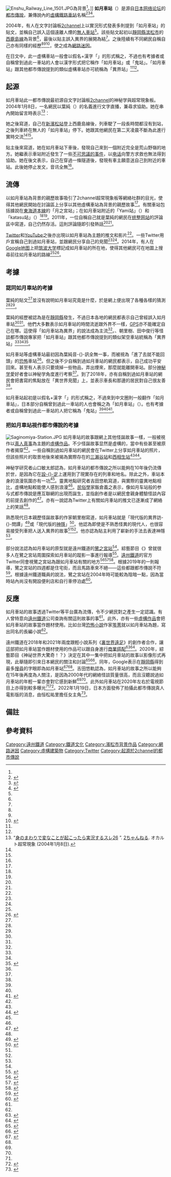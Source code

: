 {{NoteTA
|G1=IT
|1=zh-cn: 里世界郊游; zh-hant:裏世界遠足;
}}
[[Image:Enshu_Railway_Line_1501.JPG|thumb]]為背景<ref name=":0" />。]]
'''如月車站'''（{{jpn|j=きさらぎ駅|kn=きさらぎえき}}）是源自[[日本|日本]][[网络论坛|网络论坛]]的[[都市傳說|都市傳說]]，兼傳說內的[[虛構|虛構]][[鐵路車站|鐵路車站]]名稱<ref name=":0">{{Cite news|script-title=ja:遠鉄に「きさらぎ駅」？|newspaper=[[靜岡新聞|静岡新聞]]|date=2018-01-09|author=吉田史弥|url=http://www.at-s.com/news/article/others/617676.html|accessdate=2019-04-07|location=静岡|page=3|issue=夕刊|archive-date=2019-04-06|archive-url=https://web.archive.org/web/20190406062908/http://www.at-s.com/news/article/others/617676.html|dead-url=no}}</ref><ref name=":4">{{Cite book|author=吉田悠軌|script-title=ja:禁足地巡礼|date=2018-11-02|publisher=[[扶桑社|扶桑社]]|location=東京|series=扶桑社新書|isbn=978-4-594-08083-9|year=|pages=183-202}}</ref><ref name=":1">{{Cite book|author=朝里樹|script-title=ja:日本現代怪異事典|date=2018-01-17|publisher=笠間書院|location=東京|isbn=978-4-305-70859-5|pages=42, 116-117, 241, 386頁|year=}}</ref>。

2004年，有人在文字討論板[[2channel|2channel]]上以實況形式發表多則提到「如月車站」的貼文，並稱自己誤入這個遠離人煙的[[無人車站|無人車站]]<ref name=":4" />。該些貼文起初以[[靜岡縣|靜岡縣]][[滨松市|滨松市]]的[[鐵道線_(遠州鐵道)|西鹿島線]]為背景<ref name=":0" />，最後以貼主誤入異界的展開為結<ref name=":1" />。之後陸續有不同網民自稱自己亦有同樣的經歷<ref name=":4" /><ref name=":1" /><ref name=":2">{{Cite news|url=https://j-town.net/tokyo/column/gotochicolumn/210513.html|script-title=ja:夏の都市伝説スポット「きさらぎ駅」 2015年は迷い込む人が続出？！|accessdate=2019-04-07|date=2015-08-19|website=Jタウンネット|publisher=J-CAST|archive-date=2020-10-31|archive-url=https://web.archive.org/web/20201031045146/https://j-town.net/tokyo/column/gotochicolumn/210513.html|dead-url=no}}</ref>，使之成為[[網路迷因|網路迷因]]。

在日文中，此一虛構車站一般會以假名+漢字「{{lang|ja|きさらぎ駅}}」的形式稱之，不過也有考據者或自稱曾到過此一車站的人會以漢字形式把它稱作「如月車站」或「鬼站」。「如月車站」跟其他都市傳說提到的類似虛構車站亦可統稱為「異界站」<ref name=":4" /><ref name=":1" />。

== 起源 ==
如月車站此一都市傳說最初源自文字討論板[[2channel|2channel]]的神秘学與超常現象板。2004年1月8日，一名網民以葉純（{{lang|ja|はすみ}}）的名義進行文字直播，兼尋求協助。她在串內開始留言時表示<ref name=":00">“[https://hobby4.5ch.net/test/read.cgi/occult/1073411138/98n-635 身のまわりで変なことが起こったら実況するスレ26] {{Wayback|url=https://hobby4.5ch.net/test/read.cgi/occult/1073411138/98n-635 |date=20210801124949 }}”. [[2channel|2ちゃんねる]]. オカルト超常現象 (2004年1月8日).</ref>：

{{quotation|98：這也許是我的錯覺，不過各位不介意的話我能否分享一下？（2004/01/08 23:14:00）<br />
101：我刚刚上了一辆私有鐵路的火車，但有點不對勁。（2004/01/08 23:18:00）| }}
她之後寫道，自己在[[新濱松站|新濱松站]]登上西鹿島線後，列車駛了一段長時間都沒有到站，之後列車終在無人的「如月車站」停下。她跟其他網民在第二天凌晨不斷為此進行實時交流<ref name=":4" /><ref name=":1" />。

貼主後來寫道，她在如月車站下車後，發現自己來到一個附近完全是荒山野嶺的地方。她繼表示車站附近發生了一些[[超常現象|不可思議的事件]]{{refn|group=註|比如聽到遠方傳來的祭典音乐、在路上跟自己搭話的單腳老人突然消失、向途人打聽自己在哪時，得到「最近的車站為[[比奈站|比奈站]]」的答覆。}}，以[[移动电话|电话]]向警方求救也無法得到協助。她在後文表示，自己在穿過一條隧道後，發現有車主願意送自己到附近的車站。此後她停止发文，音讯全無<ref name=":4" />。

== 流傳 ==
以如月車站為背景的親歷故事吸引了2channel超常現象板等網絡社群的目光，使得其他網民開始在討論區上分享以其他虛構車站為背景的親歷故事<ref name=":1" />。有關車站包括據說在[[東海道本線|東海道本線]]的「月之宮站」；在如月車站附近的「Yami站」（{{lang|ja|やみ駅}}）和「katasu站」（{{lang|ja|かたす駅}}）<ref name=":4" /><ref name=":3" />。2011年，一位自稱自己就是葉純的網民在[[统整网站|统整网站]]的評論區中寫道，自己仍然存活。這則評論隨即引發熱話<ref name=":4" /><ref name=":1" />。

[[Twitter|Twitter]]和[[YouTube|YouTube]]之後亦出現以如月車站為主題的推文和影片<ref name=":0" />。一些Twitter用戶宣稱自己到過如月車站，並跟網民分享自己的見聞<ref name=":4" /><ref name=":2" />。2014年，有人在[[Google地图|Google地图]]上把[[筑波大学|筑波大学]]標記成如月車站的所在地，使得其他網民可在地圖上搜尋前往如月車站的路線<ref name=":4" /><ref name=":5">{{Cite web|url=http://news.livedoor.com/article/detail/10348571/|script-title=ja:存在しない都市伝説の「きさらぎ駅」がGoogleマップで検索できた？　驚くべき場所だった|accessdate=2019-04-07|author=小川夏樹|date=2015-07-15|website=livedoor ニュース|publisher=[[LINE_(公司)|LINE]]|archive-date=2021-07-13|archive-url=https://web.archive.org/web/20210713231242/https://news.livedoor.com/article/detail/10348571/|dead-url=no}}</ref>。

== 考據 ==
=== 認同如月車站的考據 ===
葉純的貼文<ref name=":1"/>並沒有說明如月車站究竟是什麼，於是網上便出現了各種各樣的猜測<ref name=":00" /><ref name=":4" />。

葉純的經歷被認為是在[[靜岡縣|靜岡縣]]發生，不過日本各地的網民都表示自己曾經誤入如月車站<ref name=":1" /><ref name=":4" />。他們大多數表示如月車站的時間流逝跟外界不一樣，[[全球定位系统|GPS]]亦不能確定自己在哪。這使得「如月車站為異界」的說法成為主流<ref name=":1" />。{{link-ja|吉田悠軌|吉田悠軌}}、朝里樹、田中俊行等怪談都市傳說專家把「如月車站」跟其他都市傳說提到的類似架空車站統稱為「異界站」<ref name=":4" /><ref name=":1" /><ref>{{Cite web|url=https://www.youtube.com/watch?v=Rq8R_MZYE1U|script-title=ja:この秋、京都の怖い都市伝説スポットに田中俊行先生が案内します。|accessdate=2020-09-28|date=2020-09-27|website=[[YouTube|YouTube]]|author=田中俊行|archive-date=2021-07-28|archive-url=https://web.archive.org/web/20210728172003/https://www.youtube.com/watch?v=Rq8R_MZYE1U|dead-url=no}}</ref>。

如月車站等虛構車站最初因為葉純音-{}-訊全無一事，而被視為「進了去就不能回頭」的[[恐惧|恐怖]]車站<ref name=":4" />。但之後不少自稱到過如月車站的網民都表示，自己成功平安回來。甚至有人表示只要燒掉一些物品，弄出煙來，那麼就能離開車站。部分[[神秘学|神秘学]]愛好者會以神秘学角度進行考察<ref name=":4" />。到了2018年，亦有自稱到過如月車站的網民會把書寫的焦點放在「異世界見聞」上，並表示車長和那邊的居民對自己很友善<ref name=":4" />。

如月車站起初是以假名+漢字「{{lang|ja|きさらぎ駅}}」的形式稱之，不過來到中文圈則一般翻作「如月車站」，日本部分自稱曾到過此一車站的人也會稱之為「如月車站」（{{lang|ja|如月駅}}）。也有考據者或自稱曾到過此一車站的人把它稱為「鬼站」<ref name=":4" /><ref name=":1" /><ref name=":6">{{Cite news|script-title=ja:【作家誌】靈異天后笭菁：我非文青也非文學大家，只是愛說故事|work=聯合新聞網|date=2019-02-22|url=https://udn.com/news/story/12686/3658945|access-date=2019-04-14|publisher=[[聯合報|聯合報]]|location=新北|language=zh|archive-date=2019-03-12|archive-url=https://web.archive.org/web/20190312035940/https://udn.com/news/story/12686/3658945|dead-url=no}}</ref>。

=== 把如月車站視作都市傳說的考據 ===
[[Image:Saginomiya-Station.JPG|right]]
如月車站的故事跟網上其他怪誕故事一樣，一般被視作以[[非虛構作品|真人真事]]為主題的[[虛構作品|虛構作品]]。不少怪誕故事显然是虛構的，當中有些甚至被原作者揭穿<ref name=":2" />。一些自稱到過如月車站的網民會在Twitter上分享如月車站的照片，但該些照片的取景地後來被揭為實際存在的[[三瀨谷站|三瀨谷站]]和[[西相生站|西相生站]]<ref name=":4" /><ref name=":3">{{Cite web|url=https://j-town.net/tokyo/news/localnews/221089.html|script-title=ja:「きさらぎ駅」の写真がついに投稿される！→鉄道ファン「それ○○駅」！|accessdate=2019-04-07|date=2016-02-08|website=Jタウンネット|publisher=J-CAST|archive-date=2021-01-26|archive-url=https://web.archive.org/web/20210126065802/https://j-town.net/tokyo/news/localnews/221089.html|dead-url=no}}</ref>。

神秘学研究者山口敏太郎認為，如月車站的都市傳說之所以能夠在10年後仍流傳於世，是因為它在[[設定_(敘事學)|設-{}-定]]上運用到了現實存在的列車和地名。除此之外，車站本身的浪漫氛圍亦有一功<ref name=":0" />。靈異地點研究者吉田悠軌寫道，與實際的靈異地點相比，虛構地點較能使人感到浪漫<ref name=":4" />。[[民俗學|民俗學]]家飯倉義之表示，像如月车站般的参与式都市傳說是應互聯網的出現而誕生，並指創作者是以網民會親身體驗怪談內容的前提去創作的<ref>{{Cite web|url=https://www.nippon.com/ja/japan-topics/g00789/|script-title=ja:「口裂け女」から「きさらぎ駅」まで―都市伝説の変容から振り返る昭和・平成の日本社会|accessdate=2020-01-13|publisher=ニッポンドットコム|author=板倉君枝|date=2019-12-27|website=nippon.com|archive-date=2021-08-11|archive-url=https://web.archive.org/web/20210811041749/https://www.nippon.com/ja/japan-topics/g00789/|dead-url=no}}</ref>。亦有一說認為Twitter上有關如月車站的推文已逐漸成了網絡上的笑話<ref name=":2" />。

熟悉現代日本親歷怪誕故事的作家朝里樹寫道，如月車站就是「現代版的異界訪-{}-問譚」<ref name=":7">{{Cite book|script-title=ja:日本現代怪異事典 副読本|date=2019-07-01|publisher=笠間書院|pages=120-124|location=東京|author=朝里樹}}</ref>或「現代版的[[神隱|神隱]]」<ref name=":10">{{Cite journal|author=朝里樹|date=2021-03-09|script-title=ja:「きさらぎ駅」は現代の神隠しだった|journal=ムー|volume=2021年|issue=4月号|pages=96-101|publisher=学研プラス|location=東京}}</ref>。他認為即使是不熟悉怪異的現代人，也很容易接受列車把人送入異界的故事<ref name=":7" /><ref name=":10" />。他亦認為貼主利用了嶄新的手法去表達神隱<ref name=":10" />。

部分說法認為如月車站的原型就是遠州鐵道的[[鷺之宮站_(靜岡縣)|鷺之宮站]]<ref name=":0" />。綜藝節目《{{link-ja|神祕世界大驚奇！？|世界の何だコレ!?ミステリー}}》曾就很多人在鷺之宮站周圍探索如月車站的蹤影一事進行報導<ref>{{Cite web|url=https://datazoo.jp/tv/%E4%B8%96%E7%95%8C%E3%81%AE%E4%BD%95%E3%81%A0%E3%82%B3%E3%83%AC%EF%BC%81%EF%BC%9F%E3%83%9F%E3%82%B9%E3%83%86%E3%83%AA%E3%83%BC/1378314/2|script-title=ja:世界の何だコレ！？ミステリーSP【日本で起きた！摩訶フシギな現象SP】|accessdate=2021-03-08|publisher=ワイヤーアクション|date=2020-07-01|archive-date=2021-08-23|archive-url=https://web.archive.org/web/20210823174812/https://datazoo.jp/tv/%E4%B8%96%E7%95%8C%E3%81%AE%E4%BD%95%E3%81%A0%E3%82%B3%E3%83%AC%EF%BC%81%EF%BC%9F%E3%83%9F%E3%82%B9%E3%83%86%E3%83%AA%E3%83%BC/1378314/2|dead-url=no}}</ref>。[[遠州鐵道|遠州鐵道]]的官方Twitter同會視鷺之宮站為跟如月車站有關的地方<ref>{{Cite tweet|author=遠鉄電車運行情報（公式）|user=et_train|number=1278492757456121856|script-title=ja:きさらぎ駅！？|date=2020-07-02|accessdate=2021-03-08}}</ref><ref>{{Cite tweet|author=遠鉄電車運行情報（公式）|user=et_train|number=1345174392280473600|script-title=ja:「裏世界ピクニック」2021年1月4日（月）～放送開始！|date=2021-01-02|accessdate=2021-03-08}}</ref><ref>{{Cite tweet|author=遠鉄電車運行情報（公式）|user=et_train|number=1354672067589758981|script-title=ja:【きさらぎ駅】次週放送！|date=2021-01-28|accessdate=2021-03-08}}</ref>。根據2019年的一則報導，鷺之宮站的四週都是住宅街，而且馬路車來不絕——這些都跟都市傳說不符<ref>{{Cite web|url=https://nikkan-spa.jp/1622044|script-title=ja:ネットで10年以上話題の「きさらぎ駅」の謎を検証…実在するのか？|accessdate=2021-03-07|publisher=[[扶桑社|扶桑社]]|author=高島昌俊|date=2019-11-23|website=日刊SPA!|archive-date=2021-07-28|archive-url=https://web.archive.org/web/20210728085922/https://nikkan-spa.jp/1622044|dead-url=no}}</ref>。根據遠州鐵道職員的說法，鷺之宮站在2004年時可能較為陰暗一點，因為當時站內尚沒有開設便利店和自行車停泊處<ref name=":8">{{Cite news|script-title=ja:グーグル検索の県１位　架空の「きさらぎ駅」|newspaper=中日新聞|date=2020-12-30|url=https://www.chunichi.co.jp/article/178562|accessdate=2021-03-07|location=名古屋|author=細谷真里|archive-date=2021-07-28|archive-url=https://web.archive.org/web/20210728075207/https://www.chunichi.co.jp/article/178562|dead-url=no}}</ref>。

== 反應 ==
如月車站的故事透過Twitter等平台廣為流傳，令不少網民對之產生一定認識。有人曾特意向[[遠州鐵道|遠州鐵道]]公司查詢有關這則故事的事<ref name=":0" />。此外，亦有一些[[虛構作品|虛構作品]]會把如月車站的故事當作題材使用。比如台灣[[恐怖小說|恐怖小說]]作家[[笭菁|笭菁]]就以如月車站為題，寫出同名的長編小說<ref name=":6" />。

遠州鐵道在2018年和2021年兩度跟輕小說系列《[[裏世界遠足|裏世界遠足]]》的創作者合作，讓這部把如月車站當作題材使用的作品可以跟自身進行[[商業搭配|商業搭配]]<ref>{{Cite news|script-title=ja:遠鉄電車内に「きさらぎ駅」広告　漫画刊行をＰＲ|newspaper=[[靜岡新聞|静岡新聞]]|date=2018-12-30|url=http://www.at-s.com/news/article/local/west/583557.html|accessdate=2019-04-07|location=静岡|archive-date=2019-04-06|archive-url=https://web.archive.org/web/20190406062908/http://www.at-s.com/news/article/local/west/583557.html|dead-url=yes}}</ref><ref>{{Cite news|script-title=ja:漫画「裏世界ピクニック」遠鉄電車とコラボ　１３日までＰＲ広告|newspaper=[[靜岡新聞|静岡新聞]]|date=2021-01-01|url=https://www.at-s.com/news/article/local/west/847571.html|accessdate=2021-03-07|location=静岡|archive-date=2021-02-01|archive-url=https://web.archive.org/web/20210201145337/https://www.at-s.com/news/article/local/west/847571.html|dead-url=no}}</ref>。2020年，綜藝節目《神祕世界大驚奇！？》決定在其中一集中把如月車站的故事以影像形式再現{{refn|group=註|於2020年7月1日播映的《神祕世界大驚奇！？》以[[虚拟现实|VR]]形式再現如月車站的故事<ref>{{Cite tweet|author=宮野原宮乃|user=yumikofukuzawa|number=1276330791727796224|script-title=ja:情報解禁になったのでお知らせします|date=2020-06-26|accessdate=2021-03-07}}</ref>。}}，此舉隨即引來日本網民的關注和討論<ref>{{Cite web|url=https://gendai.ismedia.jp/articles/-/77494|script-title=ja:2ちゃんねる発の恐怖の都市伝説「きさらぎ駅」をご存知ですか？|accessdate=2021-03-07|publisher=[[讲谈社|講談社]]|author=現代ビジネス編集部|date=2020-11-19|website=現代ビジネス|archive-date=2021-07-28|archive-url=https://web.archive.org/web/20210728075208/https://gendai.ismedia.jp/articles/-/77494|dead-url=no}}</ref><ref>{{Cite web|url=https://www.j-cast.com/2020/10/22397219.html|script-title=ja:「きさらぎ駅」テレビ登場でトレンド入り　「多分今日寝れない」「すごく鳥肌」|accessdate=2021-03-07|publisher=J-CAST|date=2020-10-22|website=J-CASTニュース|archive-date=2020-12-11|archive-url=https://web.archive.org/web/20201211025017/https://www.j-cast.com/2020/10/22397219.html|dead-url=no}}</ref>。同年，Google表示在[[靜岡縣|靜岡縣]]得到最多[[Google搜索|搜尋]]的字眼即為如月車站<ref>{{Cite web|url=https://www.businessinsider.jp/post-225759|script-title=ja:今年一番グーグルで検索された言葉は？｢2020年Google検索ランキング｣都道府県別では意外な結果も|accessdate=2021-03-07|publisher=メディアジーン|website=[[商业内幕|BUSINESS INSIDER JAPAN]]|author=稲葉結衣|date=2020-12-09|archive-date=2021-07-28|archive-url=https://web.archive.org/web/20210728075207/https://www.businessinsider.jp/post-225759|dead-url=no}}</ref><ref name=":8"/>。吉田悠軌認為，如月車站的故事之所以能夠在15年後再度為人關注，是因為2000年代的網絡怪談質量很高，而且沒聽說過如月車站的年輕一輩亦會對它感到新鮮<ref name=":8" /><ref name=":9"/>。此外如月車站在2020年左右於電視節目上亦得到較多曝光<ref name=":8" /><ref name=":9">{{Cite web|url=https://www.youtube.com/watch?v=0fQ16V9tOpo|script-title=ja:ネット怪談のリアルタイム実況路線モノの変遷を吉田悠軌先生が教えます|accessdate=2021-03-27|date=2021-02-21|website=[[YouTube|YouTube]]|author=吉田悠軌|archive-date=2021-07-28|archive-url=https://web.archive.org/web/20210728082453/https://www.youtube.com/watch?v=0fQ16V9tOpo|dead-url=no}}</ref>。2022年1月19日，日本方面發佈了拍攝此都市傳說真人電影版的消息，由恒松祐里擔任女主角<ref>{{cite news|script-title=ja:2ちゃんねる発の都市伝説を映画化　「きさらぎ駅」初夏公開|url=https://www.itmedia.co.jp/news/articles/2201/19/news093.html|date=2022-01-19|work=ITmedia|accessdate=2022-03-28|archive-date=2022-04-04|archive-url=https://web.archive.org/web/20220404094606/https://www.itmedia.co.jp/news/articles/2201/19/news093.html}}</ref>。

== 備註 ==
<references group="註" />
== 參考資料 ==
{{Reflist|2}}

{{DEFAULTSORT:Kisaragi Eki}}
[[Category:遠州鐵道|Category:遠州鐵道]]
[[Category:鐵道文化|Category:鐵道文化]]
[[Category:濱松市背景作品|Category:濱松市背景作品]]
[[Category:網路迷因|Category:網路迷因]]
[[Category:虛構建築物|Category:虛構建築物]]
[[Category:Twitter|Category:Twitter]]
[[Category:起源於2channel的都市傳說|Category:起源於2channel的都市傳說]]